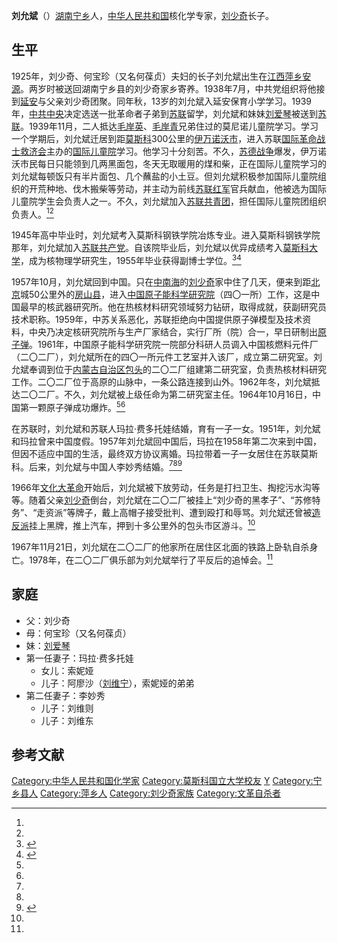 '''刘允斌'''（{{bd|1925年||1967年|11月21日}}）[[湖南|湖南]][[宁乡|宁乡]]人，[[中华人民共和国|中华人民共和国]]核化学专家，[[刘少奇|刘少奇]]长子。

==生平==
1925年，刘少奇、何宝珍（又名何葆贞）夫妇的长子刘允斌出生在[[江西|江西]][[萍乡|萍乡]][[安源区|安源]]。两岁时被送回湖南宁乡县的刘少奇家乡寄养。1938年7月，中共党组织将他接到[[延安|延安]]与父亲刘少奇团聚。同年秋，13岁的刘允斌入延安保育小学学习。1939年，[[中共中央|中共中央]]决定选送一批革命者子弟到[[苏联|苏联]]留学，刘允斌和妹妹[[刘爱琴|刘爱琴]]被送到[[苏联|苏联]]。1939年11月，二人抵达[[毛岸英|毛岸英]]、[[毛岸青|毛岸青]]兄弟住过的莫尼诺儿童院学习。学习一个学期后，刘允斌迁居到距[[莫斯科|莫斯科]]300公里的[[伊万诺沃_(白俄罗斯)|伊万诺沃市]]，进入苏联[[国际赤色济难会|国际革命战士救济会]]主办的[[伊万诺沃国际儿童院|国际儿童院]]学习。他学习十分刻苦。不久，[[苏德战争|苏德战争]]爆发，伊万诺沃市民每日只能领到几两黑面包，冬天无取暖用的煤和柴，正在国际儿童院学习的刘允斌每顿饭只有半片面包、几个蘸盐的小土豆。但刘允斌积极参加国际儿童院组织的开荒种地、伐木搬柴等劳动，并主动为前线[[苏联红军|苏联红军]]官兵献血，他被选为国际儿童院学生会负责人之一。不久，刘允斌加入[[苏联共青团|苏联共青团]]，担任国际儿童院团组织负责人。<ref name=ifeng/><ref name=cpc/>

1945年高中毕业时，刘允斌考入莫斯科钢铁学院冶炼专业。进入莫斯科钢铁学院那年，刘允斌加入[[苏联共产党|苏联共产党]]。自该院毕业后，刘允斌以优异成绩考入[[莫斯科大学|莫斯科大学]]，成为核物理学研究生，1955年毕业获得副博士学位。<ref name=ifeng>{{Cite web |url=http://news.ifeng.com/history/1/jishi/200812/1219_2663_929112.shtml |title=刘少奇三个儿女为跨国姻缘付出的代价，凤凰网，2008-12-19 |accessdate=2014-12-03 |archive-date=2020-08-20 |archive-url=https://web.archive.org/web/20200820125334/http://news.ifeng.com/history/1/jishi/200812/1219_2663_929112.shtml |dead-url=no }}</ref><ref name=cpc>{{Cite web |url=http://cpc.people.com.cn/GB/85037/85038/7727227.html |title=刘少奇长子刘允斌的风雨人生，中国共产党新闻网，于2014-12-03查阅 |accessdate=2014-12-03 |archive-date=2019-09-08 |archive-url=https://web.archive.org/web/20190908074257/http://cpc.people.com.cn/GB/85037/85038/7727227.html |dead-url=no }}</ref>

1957年10月，刘允斌回到中国。只在[[中南海|中南海]]的[[刘少奇|刘少奇]]家中住了几天，便来到距[[北京|北京]]城50公里外的[[房山县|房山县]]，进入[[中国原子能科学研究院|中国原子能科学研究院]]（四〇一所）工作，这是中国最早的核武器研究所。他在热核材料研究领域努力钻研，取得成就，获副研究员技术职称。1959年，中苏关系恶化，苏联拒绝向中国提供原子弹模型及技术资料，中央乃决定核研究院所与生产厂家结合，实行厂所（院）合一，早日研制出[[原子弹|原子弹]]。1961年，中国原子能科学研究院一院部分科研人员调入中国核燃料元件厂（二〇二厂），刘允斌所在的四〇一所元件工艺室并入该厂，成立第二研究室。刘允斌奉调到位于[[内蒙古自治区|内蒙古自治区]][[包头|包头]]的二〇二厂组建第二研究室，负责热核材料研究工作。二〇二厂位于高原的山脉中，一条公路连接到山外。1962年冬，刘允斌抵达二〇二厂。不久，刘允斌被上级任命为第二研究室主任。1964年10月16日，中国第一颗原子弹成功爆炸。<ref name=ifeng/><ref name=cpc/>

在苏联时，刘允斌和苏联人玛拉·费多托娃结婚，育有一子一女。1951年，刘允斌和玛拉曾来中国度假。1957年刘允斌回中国后，玛拉在1958年第二次来到中国，但因不适应中国的生活，最终双方协议离婚。玛拉带着一子一女居住在苏联莫斯科。后来，刘允斌与中国人李妙秀结婚。<ref name=ifeng/><ref name=cpc/><ref>{{Cite web |url=http://news.ifeng.com/a/20141203/42626276_0.shtml |title=刘少奇俄籍长孙阿廖沙：红三代的身份让我有负担，凤凰网，2014-12-03 |accessdate=2014-12-03 |archive-date=2019-05-14 |archive-url=https://web.archive.org/web/20190514000134/http://news.ifeng.com/a/20141203/42626276_0.shtml |dead-url=no }}</ref>

1966年[[文化大革命|文化大革命]]开始后，刘允斌被下放劳动，任务是打扫卫生、掏挖污水沟等等。随着父亲[[刘少奇|刘少奇]]倒台，刘允斌在二〇二厂被挂上“刘少奇的黑孝子”、“苏修特务”、“走资派”等牌子，戴上高帽子接受批判、遭到殴打和辱骂。刘允斌还曾被[[造反派|造反派]]挂上黑牌，推上汽车，押到十多公里外的包头市区游斗。<ref name=cpc/>

1967年11月21日，刘允斌在二〇二厂的他家所在居住区北面的铁路上卧轨自杀身亡。1978年，在二〇二厂俱乐部为刘允斌举行了平反后的追悼会。<ref name=cpc/>

==家庭==
*父：刘少奇
*母：何宝珍（又名何葆贞）
*妹：[[刘爱琴|刘爱琴]]
*第一任妻子：玛拉·费多托娃
**女儿：索妮娅
**儿子：阿廖沙（[[刘维宁_(刘少奇之孙)|刘维宁]]），索妮娅的弟弟
*第二任妻子：李妙秀
**儿子：刘维则
**儿子：刘维东

==参考文献==
{{reflist}}

{{刘少奇家系}}
{{DEFAULTSORT:Liu刘}}
[[Category:中华人民共和国化学家|Category:中华人民共和国化学家]]
[[Category:莫斯科国立大学校友|Category:莫斯科国立大学校友]]
[[Category:刘姓|Y]]
[[Category:宁乡县人|Category:宁乡县人]]
[[Category:萍乡人|Category:萍乡人]]
[[Category:刘少奇家族|Category:刘少奇家族]]
[[Category:文革自杀者|Category:文革自杀者]]